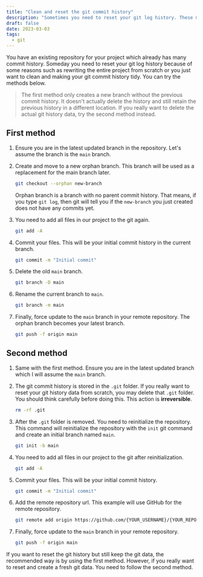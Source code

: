 ```yaml
---
title: "Clean and reset the git commit history"
description: "Sometimes you need to reset your git log history. These methods making your branch has a fresh and clean git history state without the previous history log"
draft: false
date: 2023-03-03
tags:
  - git
---
```


You have an existing repository for your project which already has many commit history. Someday you need to reset your git log history because of some reasons such as rewriting the entire project from scratch or you just want to clean and making your git commit history tidy. You can try the methods below.

> The first method only creates a new branch without the previous commit history. It doesn't actually delete the history and still retain the previous history in a different location. If you really want to delete the actual git history data, try the second method instead.

## First method

1. Ensure you are in the latest updated branch in the repository. Let's assume the branch is the `main` branch.
2. Create and move to a new orphan branch. This branch will be used as a replacement for the main branch later.

    ```bash
    git checkout --orphan new-branch
    ```

   Orphan branch is a branch with no parent commit history. That means, if you type `git log`, then git will tell you if the `new-branch` you just created does not have any commits yet.
3. You need to add all files in our project to the git again.

    ```bash
    git add -A
    ```
4. Commit your files. This will be your initial commit history in the current branch.

    ```bash
    git commit -m "Initial commit"
    ```
5. Delete the old `main` branch.

    ```bash
    git branch -D main
    ```
6. Rename the current branch to `main`.

    ```bash
    git branch -m main
    ```
7. Finally, force update to the `main` branch in your remote repository. The orphan branch becomes your latest branch.

    ```bash
    git push -f origin main
    ```

## Second method

1. Same with the first method. Ensure you are in the latest updated branch which I will assume the `main` branch.
2. The git commit history is stored in the `.git` folder. If you really want to reset your git history data from scratch, you may delete that `.git` folder. You should think carefully before doing this. This action is **irreversible**.

    ```bash
    rm -rf .git
    ```
3. After the `.git` folder is removed. You need to reinitialize the repository. This command will reinitialize the repository with the `init` git command and create an initial branch named `main`.

    ```bash
    git init -b main
    ```
4. You need to add all files in our project to the git after reinitialization.

    ```bash
    git add -A
    ```
5. Commit your files. This will be your initial commit history.

    ```bash
    git commit -m "Initial commit"
    ```
6. Add the remote repository url. This example will use GitHub for the remote repository.

    ```bash
    git remote add origin https://github.com/{YOUR_USERNAME}/{YOUR_REPOSITORY}.git
    ```
7. Finally, force update to the `main` branch in your remote repository.

    ```bash
    git push -f origin main
    ```

If you want to reset the git history but still keep the git data, the recommended way is by using the first method. However, if you really want to reset and create a fresh git data. You need to follow the second method.
